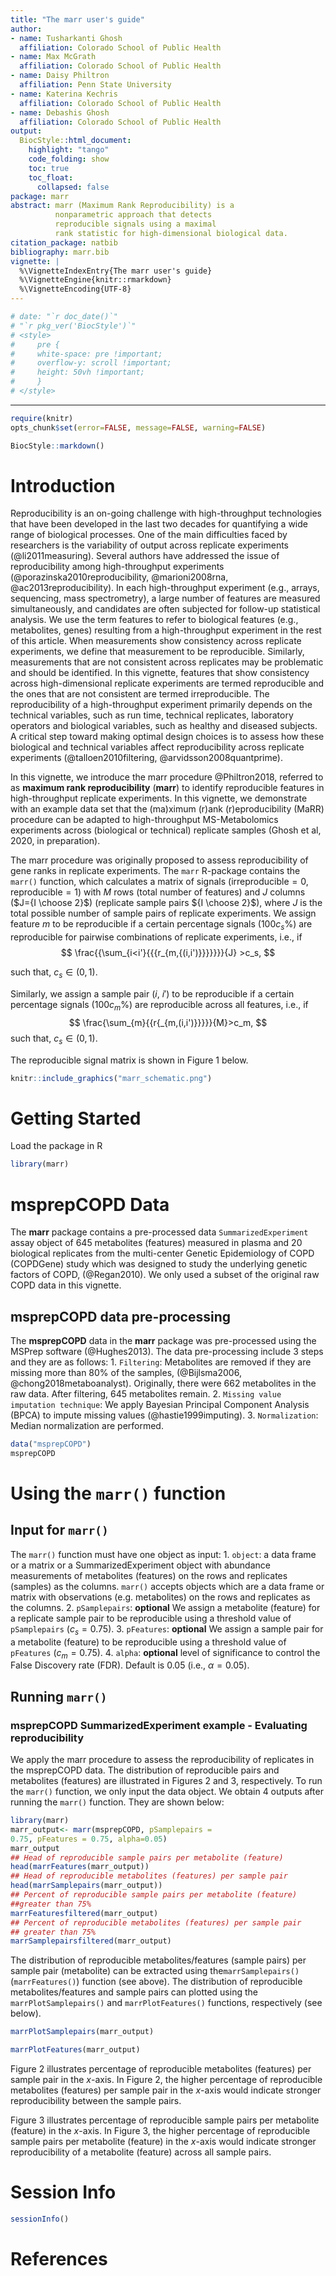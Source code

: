 ```yaml
---
title: "The marr user's guide"
author:
- name: Tusharkanti Ghosh
  affiliation: Colorado School of Public Health
- name: Max McGrath
  affiliation: Colorado School of Public Health
- name: Daisy Philtron
  affiliation: Penn State University
- name: Katerina Kechris
  affiliation: Colorado School of Public Health
- name: Debashis Ghosh
  affiliation: Colorado School of Public Health
output: 
  BiocStyle::html_document:
    highlight: "tango"
    code_folding: show
    toc: true
    toc_float: 
      collapsed: false
package: marr
abstract: marr (Maximum Rank Reproducibility) is a
          nonparametric approach that detects
          reproducible signals using a maximal
          rank statistic for high-dimensional biological data.
citation_package: natbib
bibliography: marr.bib
vignette: |
  %\VignetteIndexEntry{The marr user's guide}
  %\VignetteEngine{knitr::rmarkdown}
  %\VignetteEncoding{UTF-8}  
---
```


```r
# date: "`r doc_date()`"
# "`r pkg_ver('BiocStyle')`"
# <style>
#     pre {
#     white-space: pre !important;
#     overflow-y: scroll !important;
#     height: 50vh !important;
#     }
# </style>
```
---


```r
require(knitr)
opts_chunk$set(error=FALSE, message=FALSE, warning=FALSE)
```

```r
BiocStyle::markdown()
```


# Introduction

Reproducibility is an on-going challenge with high-throughput technologies that
have been developed in the last two decades for quantifying a wide range of
biological processes. One of the main difficulties faced by researchers is the
variability of output across replicate experiments (@li2011measuring). Several
authors have addressed the issue of reproducibility among high-throughput
experiments (@porazinska2010reproducibility, @marioni2008rna,
@ac2013reproducibility). In each high-throughput experiment (e.g., arrays,
sequencing, mass spectrometry), a large number of features are measured
simultaneously, and candidates are often subjected for follow-up statistical
analysis. We use the term features to refer to biological features (e.g.,
metabolites, genes) resulting from a high-throughput experiment in the rest of
this article.  When measurements show consistency across replicate experiments,
we define that measurement to be reproducible. Similarly, measurements that are
not consistent across replicates may be problematic and should be identified. In
this vignette, features that show consistency across high-dimensional replicate
experiments are termed reproducible and the ones that are not consistent are
termed irreproducible.   The reproducibility of a high-throughput experiment
primarily depends on the technical variables, such as run time, technical
replicates, laboratory operators and biological variables, such as healthy and
diseased subjects. A critical step toward making optimal design choices is to
assess how these biological and technical variables affect reproducibility
across replicate experiments (@talloen2010filtering, 
@arvidsson2008quantprime).

In this vignette, we introduce the marr procedure @Philtron2018, referred to as
**maximum rank reproducibility** (**marr**) to identify reproducible features in
high-throughput replicate experiments. In this vignette, we demonstrate with an 
example data set that the (ma)ximum (r)ank (r)eproducibility (MaRR) procedure
can be adapted to high-throughput MS-Metabolomics experiments across
(biological or technical) replicate samples
(Ghosh et al, 2020, in preparation).

The marr procedure was originally proposed to assess reproducibility of gene
ranks in replicate experiments. The `marr` R-package contains the `marr()`
function, which calculates  a matrix of signals ($\text{irreproducible}=0$,
$\text{reproducible}=1$) with $M$ rows (total number of features) and $J$
columns ($J={I \choose 2}$) (replicate sample pairs ${I \choose 2}$), where
$J$ is the total possible number of sample pairs of replicate experiments.
We assign feature $m$ to be reproducible if a certain percentage signals
($100c_s\%$) are reproducible for pairwise combinations of replicate
experiments, i.e.,
if $$ \frac{{\sum_{i<i'}{{{r_{m,{(i,i')}}}}}}}{J} >c_s, $$

such that, $c_s \in (0,1)$.

Similarly, we assign a sample pair $(i,~i')$ to be reproducible if a certain
percentage signals ($100c_m\%$) are reproducible across all features, i.e.,
if $$ \frac{\sum_{m}{{r{_{m,(i,i')}}}}}{M}>c_m, $$
such that, $c_s \in (0,1)$.

The reproducible signal matrix is shown in Figure 1 below.
```r
knitr::include_graphics("marr_schematic.png")
```
# Getting Started

Load the package in R
```r
library(marr) 
```

# msprepCOPD Data

The **marr** package contains a pre-processed data `SummarizedExperiment` assay 
object of 645 metabolites (features) measured in plasma and 20 biological
replicates from the multi-center Genetic Epidemiology of COPD (COPDGene) study
which was designed to study the underlying genetic factors of COPD,
(@Regan2010). We only used a subset of the original raw COPD data in this
vignette.

## msprepCOPD data pre-processing

The **msprepCOPD** data  in the **marr** package was pre-processed using the
MSPrep software (@Hughes2013). The data pre-processing include $3$ steps and
they are as follows:
1. `Filtering`: Metabolites are removed if they are missing more
than $80\%$ of the samples, (@Bijlsma2006, @chong2018metaboanalyst).
Originally, there were 662 metabolites in the raw data. After filtering,
645 metabolites remain.
2. `Missing value imputation technique`: We apply Bayesian Principal Component
Analysis (BPCA) to impute missing values (@hastie1999imputing).
3. `Normalization`: Median normalization are performed.

```r
data("msprepCOPD")
msprepCOPD
```

# Using the `marr()` function

## Input for `marr()`
The `marr()` function must have one object as input:
1. `object`: a data frame or a matrix or a SummarizedExperiment object with
abundance measurements of metabolites (features) on the rows and replicates
(samples) as the columns. `marr()` accepts objects which are a data frame or
matrix with observations (e.g. metabolites) on the rows and replicates as the
columns.
2. `pSamplepairs`: **optional** We assign a metabolite (feature) for a replicate
sample pair to be reproducible using a threshold value of `pSamplepairs`
($c_s=0.75$).
3. `pFeatures`: **optional** We assign a sample pair for a metabolite (feature)
to be reproducible using a threshold value of `pFeatures` ($c_m=0.75$).
4. `alpha`: **optional** level of significance to control the False Discovery
rate (FDR). Default is $0.05$ (i.e., $\alpha=0.05$).

## Running `marr()`

### msprepCOPD SummarizedExperiment example - Evaluating reproducibility

We apply the marr procedure to assess the reproducibility of replicates in the
msprepCOPD data. The distribution of reproducible pairs and metabolites
(features) are illustrated in Figures 2 and 3, respectively.
To run the `marr()` function, we only input the data object. We obtain 4 outputs
after running the `marr()` function. They are shown below:

```r
library(marr)
marr_output<- marr(msprepCOPD, pSamplepairs =
0.75, pFeatures = 0.75, alpha=0.05)
marr_output
## Head of reproducible sample pairs per metabolite (feature)
head(marrFeatures(marr_output))
## Head of reproducible metabolites (features) per sample pair
head(marrSamplepairs(marr_output))
## Percent of reproducible sample pairs per metabolite (feature)
##greater than 75%
marrFeaturesfiltered(marr_output)
## Percent of reproducible metabolites (features) per sample pair
## greater than 75%
marrSamplepairsfiltered(marr_output)
```
The distribution of reproducible metabolites/features (sample pairs) per sample
pair (metabolite) can be extracted using the` marrSamplepairs()` 
(`marrFeatures()`) function (see above). The distribution of reproducible
metabolites/features  and sample pairs can plotted using the
`marrPlotSamplepairs()` and `marrPlotFeatures()` functions, respectively (see
below).

```r
marrPlotSamplepairs(marr_output) 
```

```r
marrPlotFeatures(marr_output) 
```

Figure 2 illustrates percentage of
reproducible metabolites (features) per sample pair in the
$x$-axis.  In Figure 2, the higher percentage of reproducible metabolites
(features) per sample pair in the $x$-axis would indicate
stronger reproducibility between the sample pairs.

Figure 3 illustrates percentage of reproducible sample pairs
per metabolite (feature) in the $x$-axis.  In Figure 3, the higher
percentage of reproducible sample pairs per metabolite
(feature) in the $x$-axis would indicate stronger reproducibility
of a metabolite (feature) across all sample pairs.

# Session Info
```r
sessionInfo() 
```

# References
